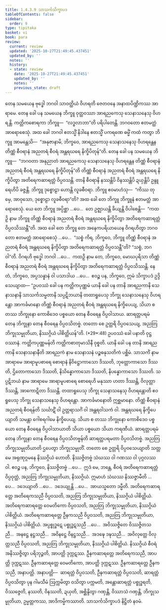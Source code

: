 ```yaml
---
title: 1.4.3.9 သာသင်္ကသိက္ခာပဒ
tableOfContents: false
sidebar:
  order: 9
type: tipitaka
basket: vi
book: para
review:
  current: review
  updated: '2025-10-27T21:49:45.437451'
  updated_by: ''
  notes: ''
  history:
  - state: review
    date: '2025-10-27T21:49:45.437451'
    updated_by: ''
    notes: ''
    previous_state: draft
---
```



<ReviewStatus review={frontmatter.review} showDetails={true} />

<HypothesisAnnotation frontmatter={frontmatter} />

<DynamicBreadcrumb />

<Division number="652" book="para" e="ch" v="1" p="376">

<Paragraph number="2400" book="para">
တေန သမယေန ဗုဒ္ဓေါ ဘဂဝါ သာဝတ္ထိယံ ဝိဟရတိ ဇေတဝနေ အနာထပိဏ္ဍိကဿ အာရာမေ. တေန ခေါ ပန သမယေန ဘိက္ခူ ဝုတ္ထဝဿာ အာရညကေသု သေနာသနေသု ဝိဟရန္တိ. ကတ္တိကစောရကာ ဘိက္ခူ—  “လဒ္ဓလာဘာ”တိ ပရိပါတေန္တိ. ဘဂဝတော ဧတမတ္ထံ အာရောစေသုံ. အထ ခေါ ဘဂဝါ ဧတသ္မိံ နိဒါနေ ဧတသ္မိံ ပကရဏေ ဓမ္မိံ ကထံ ကတွာ ဘိက္ခူ အာမန္တေသိ—  “အနုဇာနာမိ, ဘိက္ခဝေ, အာရညကေသု သေနာသနေသု ဝိဟရန္တေန တိဏ္ဏံ စီဝရာနံ အညတရံ စီဝရံ အန္တရဃရေ နိက္ခိပိတုန်”တိ.
</Paragraph>

<Paragraph number="2401" book="para">
တေန ခေါ ပန သမယေန ဘိက္ခူ—  “ဘဂဝတာ အနုညာတံ အာရညကေသု သေနာသနေသု ဝိဟရန္တေန တိဏ္ဏံ စီဝရာနံ အညတရံ စီဝရံ အန္တရဃရေ နိက္ခိပိတုန်”တိ တိဏ္ဏံ စီဝရာနံ အညတရံ စီဝရံ အန္တရဃရေ နိက္ခိပိတွာ အတိရေကဆာရတ္တံ ဝိပ္ပဝသန္တိ. တာနိ စီဝရာနိ နဿန္တိပိ ဝိနဿန္တိပိ ဍယှန္တိပိ ဥန္ဒူရေဟိပိ ခဇ္ဇန္တိ. ဘိက္ခူ ဒုစ္စောဠာ ဟောန္တိ လူခစီဝရာ. ဘိက္ခူ ဧဝမာဟံသု—  “ကိဿ တုမှေ, အာဝုသော, ဒုစ္စောဠာ လူခစီဝရာ”တိ? အထ ခေါ တေ ဘိက္ခူ ဘိက္ခူနံ ဧတမတ္ထံ အာရောစေသုံ. ယေ တေ ဘိက္ခူ အပ္ပိစ္ဆာ …ပေ…  တေ ဥဇ္ဈာယန္တိ ခိယျန္တိ ဝိပါစေန္တိ—  “ကထဉှိ နာမ ဘိက္ခူ တိဏ္ဏံ စီဝရာနံ အညတရံ စီဝရံ အန္တရဃရေ နိက္ခိပိတွာ အတိရေကဆာရတ္တံ ဝိပ္ပဝသိဿန္တီ”တိ.
</Paragraph>

<Paragraph number="2402" book="para">
အထ ခေါ တေ ဘိက္ခူ တေ အနေကပရိယာယေန ဝိဂရဟိတွာ ဘဂဝတော ဧတမတ္ထံ အာရောစေသုံ …ပေ…  “သစ္စံ ကိရ, ဘိက္ခဝေ, ဘိက္ခူ တိဏ္ဏံ စီဝရာနံ အညတရံ စီဝရံ အန္တရဃရေ နိက္ခိပိတွာ အတိရေကဆာရတ္တံ ဝိပ္ပဝသန္တီ”တိ? “သစ္စံ, ဘဂဝါ”တိ. ဝိဂရဟိ ဗုဒ္ဓေါ ဘဂဝါ …ပေ…  ကထဉှိ နာမ တေ, ဘိက္ခဝေ, မောဃပုရိသာ တိဏ္ဏံ စီဝရာနံ အညတရံ စီဝရံ အန္တရဃရေ နိက္ခိပိတွာ အတိရေကဆာရတ္တံ ဝိပ္ပဝသိဿန္တိ. နေတံ, ဘိက္ခဝေ, အပ္ပသန္နာနံ ဝါ ပသာဒါယ …ပေ…  ဧဝဉ္စ ပန, ဘိက္ခဝေ, ဣမံ သိက္ခာပဒံ ဥဒ္ဒိသေယျာထ—
</Paragraph>

</Division>
<Division number="653" book="para" e="ch" v="1" p="377">

<Paragraph number="2403" book="para">
<Emphasis>“ဥပဝဿံ ခေါ ပန ကတ္တိကပုဏ္ဏမံ ယာနိ ခေါ ပန တာနိ အာရညကာနိ သေနာသနာနိ သာသင်္ကသမ္မတာနိ သပ္ပဋိဘယာနိ တထာရူပေသု ဘိက္ခု သေနာသနေသု ဝိဟရန္တော အာကင်္ခမာနော တိဏ္ဏံ စီဝရာနံ အညတရံ စီဝရံ အန္တရဃရေ နိက္ခိပေယျ, သိယာ စ တဿ ဘိက္ခုနော ကောစိဒေဝ ပစ္စယော တေန စီဝရေန ဝိပ္ပဝါသာယ. ဆာရတ္တပရမံ တေန ဘိက္ခုနာ တေန စီဝရေန ဝိပ္ပဝသိတဗ္ဗံ. တတော စေ ဥတ္တရိ ဝိပ္ပဝသေယျ, အညတြ ဘိက္ခုသမ္မုတိယာ, နိဿဂ္ဂိယံ ပါစိတ္တိယန်”</Emphasis>တိ. (*29*:<Emphasis>48</Emphasis>)
</Paragraph>

</Division>
<Division number="654" book="para" e="ch" v="1" p="377">

<Paragraph number="2404" book="para">
<Emphasis>ဥပဝဿံ ခေါ ပနာ</Emphasis>တိ ဝုဋ္ဌဝဿာနံ.
</Paragraph>

<Paragraph number="2405" book="para">
<Emphasis>ကတ္တိကပုဏ္ဏမန်</Emphasis>တိ ကတ္တိကစာတုမာသိနီ ဝုစ္စတိ.
</Paragraph>

<Paragraph number="2406" book="para">
<Emphasis>ယာနိ ခေါ ပန တာနိ အာရညကာနိ သေနာသနာနီ</Emphasis>တိ <Emphasis>အာရညကံ</Emphasis> နာမ သေနာသနံ ပဉ္စဓနုသတိကံ ပစ္ဆိမံ.
</Paragraph>

<Paragraph number="2407" book="para">
<Emphasis>သာသင်္ကံ</Emphasis> နာမ အာရာမေ အာရာမူပစာရေ စောရာနံ နိဝိဋ္ဌောကာသော ဒိဿတိ, ဘုတ္တောကာသော ဒိဿတိ, ဌိတောကာသော ဒိဿတိ, နိသိန္နောကာသော ဒိဿတိ, နိပန္နောကာသော ဒိဿတိ.
</Paragraph>

<Paragraph number="2408" book="para">
<Emphasis>သပ္ပဋိဘယံ</Emphasis> နာမ အာရာမေ အာရာမူပစာရေ စောရေဟိ မနုဿာ ဟတာ ဒိဿန္တိ, ဝိလုတ္တာ ဒိဿန္တိ, အာကောဋိတာ ဒိဿန္တိ.
</Paragraph>

<Paragraph number="2409" book="para">
<Emphasis>တထာရူပေသု ဘိက္ခု သေနာသနေသု ဝိဟရန္တော</Emphasis>တိ ဧဝရူပေသု ဘိက္ခု သေနာသနေသု ဝိဟရန္တော.
</Paragraph>

<Paragraph number="2410" book="para">
<Emphasis>အာကင်္ခမာနော</Emphasis>တိ ဣစ္ဆမာနော.
</Paragraph>

<Paragraph number="2411" book="para">
<Emphasis>တိဏ္ဏံ စီဝရာနံ အညတရံ စီဝရန်</Emphasis>တိ သင်္ဃာဋိံ ဝါ ဥတ္တရာသင်္ဂံ ဝါ အန္တရဝါသကံ ဝါ.
</Paragraph>

<Paragraph number="2412" book="para">
<Emphasis>အန္တရဃရေ နိက္ခိပေယျာ</Emphasis>တိ သမန္တာ ဂေါစရဂါမေ နိက္ခိပေယျ.
</Paragraph>

<Paragraph number="2413" book="para">
<Emphasis>သိယာ စ တဿ ဘိက္ခုနော ကောစိဒေဝ ပစ္စယော တေန စီဝရေန ဝိပ္ပဝါသာယာ</Emphasis>တိ သိယာ ပစ္စယော သိယာ ကရဏီယံ.
</Paragraph>

<Paragraph number="2414" book="para">
<Emphasis>ဆာရတ္တပရမံ တေန ဘိက္ခုနာ တေန စီဝရေန ဝိပ္ပဝသိတဗ္ဗန်</Emphasis>တိ ဆာရတ္တပရမတာ ဝိပ္ပဝသိတဗ္ဗံ.
</Paragraph>

<Paragraph number="2415" book="para">
<Emphasis>အညတြ ဘိက္ခုသမ္မုတိယာ</Emphasis>တိ ဌပေတွာ ဘိက္ခုသမ္မုတိံ.
</Paragraph>

<Paragraph number="2416" book="para">
<Emphasis>တတော စေ ဥတ္တရိ ဝိပ္ပဝသေယျာ</Emphasis>တိ သတ္တမေ အရုဏုဂ္ဂမနေ နိဿဂ္ဂိယံ ဟောတိ. နိဿဇ္ဇိတဗ္ဗံ သံဃဿ ဝါ ဂဏဿ ဝါ ပုဂ္ဂလဿ ဝါ. ဧဝဉ္စ ပန, ဘိက္ခဝေ, နိဿဇ္ဇိတဗ္ဗံ …ပေ…  ဣဒံ မေ, ဘန္တေ, စီဝရံ အတိရေကဆာရတ္တံ ဝိပ္ပဝုတ္ထံ, အညတြ ဘိက္ခုသမ္မုတိယာ, နိဿဂ္ဂိယံ. ဣမာဟံ သံဃဿ နိဿဇ္ဇာမီတိ …ပေ…  ဒဒေယျာတိ …ပေ…  ဒဒေယျုန္တိ …ပေ…  အာယသ္မတော ဒမ္မီတိ.
</Paragraph>

</Division>
<Division number="655" book="para" e="ch" v="1" p="378">

<Paragraph number="2417" book="para">
အတိရေကဆာရတ္တေ အတိရေကသညီ ဝိပ္ပဝသတိ, အညတြ ဘိက္ခုသမ္မုတိယာ, နိဿဂ္ဂိယံ ပါစိတ္တိယံ. အတိရေကဆာရတ္တေ ဝေမတိကော ဝိပ္ပဝသတိ, အညတြ ဘိက္ခုသမ္မုတိယာ, နိဿဂ္ဂိယံ ပါစိတ္တိယံ. အတိရေကဆာရတ္တေ ဦနကသညီ ဝိပ္ပဝသတိ, အညတြ ဘိက္ခုသမ္မုတိယာ, နိဿဂ္ဂိယံ ပါစိတ္တိယံ. အပ္ပစ္စုဒ္ဓဋေ ပစ္စုဒ္ဓဋသညီ …ပေ…  အဝိဿဇ္ဇိတေ ဝိဿဇ္ဇိတသညီ…  အနဋ္ဌေ နဋ္ဌသညီ…  အဝိနဋ္ဌေ ဝိနဋ္ဌသညီ…  အဒဍ္ဎေ ဒဍ္ဎသညီ…  အဝိလုတ္တေ ဝိလုတ္တသညီ ဝိပ္ပဝသတိ, အညတြ ဘိက္ခုသမ္မုတိယာ, နိဿဂ္ဂိယံ ပါစိတ္တိယံ.
</Paragraph>

<Paragraph number="2418" book="para">
နိဿဂ္ဂိယံ စီဝရံ အနိဿဇ္ဇိတွာ ပရိဘုဉ္ဇတိ, အာပတ္တိ ဒုက္ကဋဿ. ဦနကဆာရတ္တေ အတိရေကသညီ, အာပတ္တိ ဒုက္ကဋဿ. ဦနကဆာရတ္တေ ဝေမတိကော, အာပတ္တိ ဒုက္ကဋဿ. ဦနကဆာရတ္တေ ဦနကသညီ, အနာပတ္တိ.
</Paragraph>

</Division>
<Division number="656" book="para" e="ch" v="1" p="379">

<Paragraph number="2419" book="para">
အနာပတ္တိ—  ဆာရတ္တံ ဝိပ္ပဝသတိ, ဦနကဆာရတ္တံ ဝိပ္ပဝသတိ, ဆာရတ္တံ ဝိပ္ပဝသိတွာ ပုန ဂါမသီမံ ဩက္ကမိတွာ ဝသိတွာ ပက္ကမတိ, အန္တောဆာရတ္တံ ပစ္စုဒ္ဓရတိ, ဝိဿဇ္ဇေတိ, နဿတိ, ဝိနဿတိ, ဍယှတိ, အစ္ဆိန္ဒိတွာ ဂဏှန္တိ, ဝိဿာသံ ဂဏှန္တိ, ဘိက္ခုသမ္မုတိယာ, ဥမ္မတ္တကဿ, အာဒိကမ္မိကဿာတိ.

</Paragraph>
</Division>

<Paragraph number="2420" type="center" book="para">
သာသင်္ကသိက္ခာပဒံ နိဋ္ဌိတံ နဝမံ.
</Paragraph>